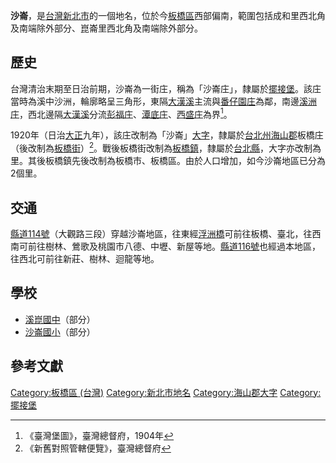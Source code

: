 {{noteTA
|1 = zh-cn:庄; zh-hk:庄; zh-tw:庄;
}}
{{Infobox Hokkien name
| title      = 沙崙
| hanji      = 沙崙
| poj        = Soa-lūn
| hanlo      = 
| tl         = Sua-lūn
| bp         = 
| hokkienipa = 
| lm         = 沙丘
| image      = 
| image_size = 
| caption    = 
}}
'''沙崙'''，是[[台灣|台灣]][[新北市|新北市]]的一個地名，位於今[[板橋區_(台灣)|板橋區]]西部偏南，範圍包括成和里西北角及南端除外部分、崑崙里西北角及南端除外部分。

==歷史==
台灣清治末期至日治前期，沙崙為一街庄，稱為「沙崙庄」，隸屬於[[擺接堡|擺接堡]]。該庄當時為溪中沙洲，輪廓略呈三角形，東隔[[大漢溪|大漢溪]]主流與[[番仔園庄|番仔園庄]]為鄰，南邊[[溪洲_(新北市)|溪洲庄]]，西北邊隔[[大漢溪|大漢溪]]分流[[彭福庄|彭福庄]]、[[潭底_(新北市)|潭底庄]]、[[西盛庄|西盛庄]]為界<ref>《臺灣堡圖》，臺灣總督府，1904年</ref>。

1920年（日治[[大正|大正]]九年），該庄改制為「沙崙」[[大字|大字]]，隸屬於[[台北州|台北州]][[海山郡|海山郡]]板橋庄（後改制為[[板橋街|板橋街]]）<ref>《新舊對照管轄便覽》，臺灣總督府</ref>。戰後板橋街改制為[[板橋區_(台灣)|板橋鎮]]，隸屬於[[台北縣|台北縣]]，大字亦改制為里。其後板橋鎮先後改制為板橋市、板橋區。由於人口增加，如今沙崙地區已分為2個里。

==交通==
[[縣道114號|縣道114號]]（大觀路三段）穿越沙崙地區，往東經[[浮洲橋|浮洲橋]]可前往板橋、臺北，往西南可前往樹林、鶯歌及桃園市八德、中壢、新屋等地。[[縣道116號|縣道116號]]也經過本地區，往西北可前往新莊、樹林、迴龍等地。

==學校==
*[[溪崑國中|溪崑國中]]（部分）
*[[沙崙國小|沙崙國小]]（部分）

==參考文獻==
{{reflist}}

{{海山郡}}

[[Category:板橋區_(台灣)|Category:板橋區 (台灣)]]
[[Category:新北市地名|Category:新北市地名]]
[[Category:海山郡大字|Category:海山郡大字]]
[[Category:擺接堡|Category:擺接堡]]